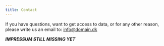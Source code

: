 ```yaml
---
title: Contact
---
```

If you have questions, want to get access to data, or for any other reason, please write us an email to: [info\@domain.dk](mailto:info@domain.dk){.email}

***IMPRESSUM STILL MISSING YET***

